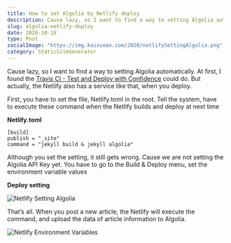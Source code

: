 ```yaml
---
title: How to set Algolia by Netlify deploy
description: Cause lazy, so I want to find a way to setting Algolia automatically.
slug: algolia-netlify-deploy
date: 2020-10-18
type: Post
socialImage: "https://img.kaixsean.com/2020/netlifySettingAlgolia.png"
category: StaticSiteGenerator
---
```


Cause lazy, so I want to find a way to setting Algolia automatically. At first, I found the [Travis CI - Test and Deploy with Confidence](https://travis-ci.com/) could do. But actually, the Netlify also has a service like that, when you deploy.  

First, you have to set the file, Netlify.toml in the root. Tell the system, have to execute these command when the Netlify builds and deploy at next time

****Netlify.toml****

```
[build]
publish = "_site"
command = "jekyll build & jekyll algolia"
```

Although you set the setting, it still gets wrong. Cause we are not setting the Algolia API Key yet. You have to go to the Build & Deploy menu, set the environment variable values

****Deploy setting****

![Netlify Setting Algolia](https://img.kaixsean.com/2020/netlifySettingAlgolia.png)

That’s all. When you post a new article, the Netlify will execute the command, and upload the data of article information to Algolia.

![Netlify Environment Variables](https://img.kaixsean.com/2020/netlifyEnvironmentVar.png)